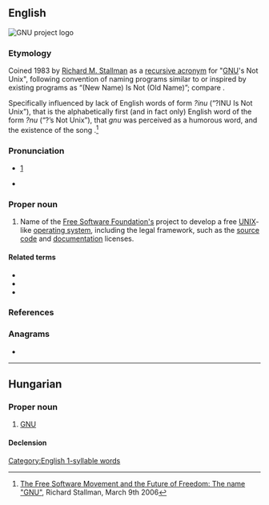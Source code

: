 {{also|Gnu|gnu|gnú|gnû}}
==English==
[[File:Heckert GNU white.svg|thumb|'''GNU''' project logo]]
{{wikipedia|GNU}}

===Etymology===
Coined 1983 by [[w:Richard M. Stallman|Richard M. Stallman]] as a [[recursive acronym]] for "[[w:GNU|GNU]]'s Not Unix", following convention of naming programs similar to or inspired by existing programs as “(New Name) Is Not (Old Name)”; compare {{w|Xinu}}.

Specifically influenced by lack of English words of form ''?inu'' (“?INU Is Not Unix”), that {{m|en|gnu}} is the alphabetically first (and in fact only) English word of the form ''?nu'' (“?’s Not Unix”), that ''gnu'' was perceived as a humorous word, and the existence of the song ''{{w|The Gnu}}''.<ref>[http://fsfe.org/freesoftware/transcripts/rms-fs-2006-03-09.en.html#the-name-gnu The Free Software Movement and the Future of Freedom: The name "GNU"], Richard Stallman, March 9th 2006</ref>

===Pronunciation===
* {{IPA|/ɡəˈnuː/|lang=en}} [http://www.gnu.org/gnu/manifesto.html]
* {{audio|En-gnu.ogg|Audio (US)|lang=en}}

===Proper noun===
{{head|en|proper noun}}

# Name of the [[w:Free Software Foundation|Free Software Foundation's]] project to develop a free [[UNIX]]-like [[operating system]], including the legal framework, such as the [[source code]] and [[documentation]] licenses.

====Related terms====
* {{l|en|GNU FDL}}
* {{l|en|GPL}}
* {{l|en|GNU/Linux}}

===References===
<references/>

===Anagrams===
* {{anagrams|en|Ngu|Ung|gun|nug}}

[[Category:English 1-syllable words]]

----

==Hungarian==

===Proper noun===
{{head|hu|proper noun}}

# {{lb|hu|computing}} [[GNU#English|GNU]]

====Declension====
{{hu-infl-nom|GNU-|o|n=sg}}{{hu-pos-tok|GNU-|j|jai|n=sg}}